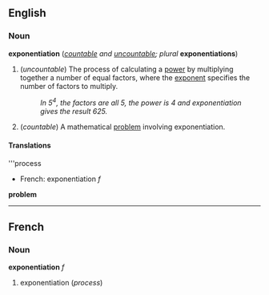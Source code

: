 ==English==
===Noun===
'''exponentiation''' (''[[countable]] and [[uncountable]]; plural'' '''exponentiations''')

#{{arithmetic}} (''uncountable'') The process of calculating a [[power]] by multiplying together a number of equal factors, where the [[exponent]] specifies the number of factors to multiply.
#:''In 5<sup>4</sup>, the factors are all 5, the power is 4 and exponentiation gives the result 625.''
#{{arithmetic}} (''countable'') A mathematical [[problem]] involving exponentiation.

====Translations====

'''process
{{top}}
*French: exponentiation ''f''
{{mid}}
{{bottom}}

'''problem'''
{{top}}
{{mid}}
{{bottom}}

----
==French==
===Noun===
'''exponentiation''' ''f''

#exponentiation (''process'')